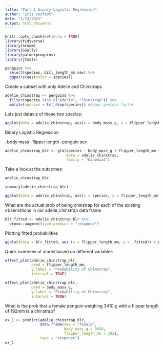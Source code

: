```yaml
---
title: "Part 1 binary Logistic Regression"
author: "Iris Foxfoot"
date: "1/23/2021"
output: html_document
---
```


```r
knitr::opts_chunk$set(echo = TRUE)
library(tidyverse)
library(broom)
library(GGally)
library(palmerpenguins)
library(jtools)
```

```r
penguins %>% 
  select(species, bill_length_mm:sex) %>% 
  ggpairs(aes(color = species))
```

Create a subset with only Adelie and Chinstraps
```r
adelie_chinstrap <- penguins %>% 
  filter(species %in% c("Adelie", "Chinstrap")) %>% 
  mutate(species = fct_drop(species)) #drops gentoos factor
```

Lets just dataviz of these two species:
```r
ggplot(data = adelie_chinstrap, aes(x = body_mass_g, y = flipper_length_mm)) + geom_point(aes(color = sex)) + facet_wrap(~ species)
```

Binary Logistic Regression



-body mass
-flipper length
-penguin sex

```r
adelie_chinstrap_blr <- glm(species ~ body_mass_g + flipper_length_mm + sex, 
                            data = adelie_chinstrap, 
                            family = "binomial")
```

Take a look at the outcomes: 
```r
adelie_chinstrap_blr

summary(adelie_chinstrap_blr)
```

```r
ggplot(data = adelie_chinstrap, aes(x = species, y = flipper_length_mm)) + geom_jitter(aes(color = sex))
```

What are the actual prob of being chinstrap for each of the existing observations in our adelie_chinstrap data frame
```r
blr_fitted <- adelie_chinstrap_blr %>% 
  broom::augment(type.predict = "response")

```

Plotting fitted probabilities
```r
ggplot(data = blr_fitted, aes (x = flipper_length_mm, y = .fitted)) + geom_point(aes(color = sex, pch = species)) + geom_smooth(aes(color = sex, se = FALSE)) + labs(x = "flipper length (mm)", y = " Probability of outcomes Chinstrap")

```

Quick overview of model based on different variables
```r
effect_plot(adelie_chinstrap_blr,
            pred = flipper_length_mm,
            y.label = "Probability of Chinstrap", 
            interval = TRUE)

effect_plot(adelie_chinstrap_blr,
            pred = body_mass_g,
            y.label = "Probability of Chinstrap", 
            interval = TRUE)

```

What is the prob that a female penguin weighing 3410 g with a flipper length of 192mm is a chinstrap?

```r
ex_1 <- predict(adelie_chinstrap_blr,
                data.frame(sex = "female", 
                           body_mass_g = 3410,
                           flipper_length_mm = 192), 
                type = "response")
ex_1
```

